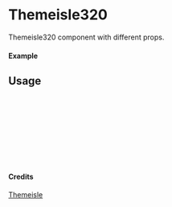 
<Meta of={Themeisle320} title="Themeisle/Themeisle320" />

# Themeisle320

Themeisle320 component with different props.

#### Example

<Canvas of={Themeisle320.Primary} />

## Usage

```ts
import { Themeisle320 } from "yadl-ui";

const Example = () => {
  return (
      <Themeisle320 />
  );
};

export default Example;
```

#### Credits
[Themeisle](https://themeisle.com/illustrations/)

